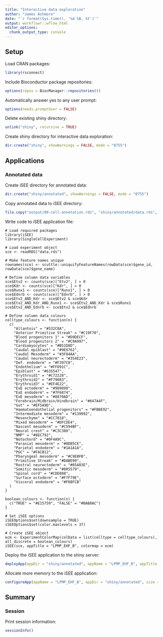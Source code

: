```yaml
---
title: "Interactive data exploration"
author: "James Ashmore"
date: "`r format(Sys.time(), '%d %B, %Y')`"
output: workflowr::wflow_html
editor_options:
  chunk_output_type: console
---
```


## Setup

Load CRAN packages:

```r
library(rsconnect)
```

Include Bioconductor package repositories:

```r
options(repos = BiocManager::repositories())
```

Automatically answer yes to any user prompt:

```r
options(needs.promptUser = FALSE)
```

Delete existing shiny directory:

```r
unlink("shiny", recursive = TRUE)
```

Create shiny directory for interactive data exploration:

```r
dir.create("shiny", showWarnings = FALSE, mode = "0755")
```

## Applications {.tabset}

### Annotated data

Create iSEE directory for annotated data:

```r
dir.create("shiny/annotated", showWarnings = FALSE, mode = "0755")
```

Copy annotated data to iSEE directory:

```r
file.copy("output/09-cell-annotation.rds", "shiny/annotated/data.rds", overwrite = TRUE)
```

Write code to iSEE application file:

```cat
# Load required packages
library(iSEE)
library(SingleCellExperiment)

# Load experiment object
sce <- readRDS("data.rds")

# Make feature names unique
rownames(sce) <- scuttle::uniquifyFeatureNames(rowData(sce)$gene_id, rowData(sce)$gene_name)

# Define column data variables
sce$Etv2 <- counts(sce)["Etv2", ] > 0
sce$Kdr <- counts(sce)["Kdr", ] > 0
sce$Runx1 <- counts(sce)["Runx1", ] > 0
sce$Ednrb <- counts(sce)["Ednrb", ] > 0
sce$Etv2_AND_Kdr <- sce$Etv2 & sce$Kdr
sce$Etv2_AND_Kdr_AND_Runx1 <- sce$Etv2_AND_Kdr & sce$Runx1
sce$Etv2_AND_Ednrb <- sce$Etv2 & sce$Ednrb

# Define column data colours
celltype_colours <- function(n) {
  c(
    "Allantois" = "#532C8A",
    "Anterior Primitive Streak" = "#C19F70",
    "Blood progenitors 1" = "#D9DECF",
    "Blood progenitors 2" = "#C9A997",
    "Cardiomyocytes" = "#B51D8D",
    "Caudal epiblast" = "#9E6762",
    "Caudal Mesoderm" = "#3F84AA",
    "Caudal neurectoderm" = "#354E23",
    "Def. endoderm" = "#F397C0",
    "Endothelium" = "#FF891C",
    "Epiblast" = "#635547",
    "Erythroid1" = "#C72228",
    "Erythroid2" = "#F79083",
    "Erythroid3" = "#EF4E22",
    "ExE ectoderm" = "#989898",
    "ExE endoderm" = "#7F6874",
    "ExE mesoderm" = "#8870AD",
    "Forebrain/Midbrain/Hindbrain" = "#647A4F",
    "Gut" = "#EF5A9D",
    "Haematoendothelial progenitors" = "#FBBE92",
    "Intermediate mesoderm" = "#139992",
    "Mesenchyme" = "#CC7818",
    "Mixed mesoderm" = "#DFCDE4",
    "Nascent mesoderm" = "#C594BF",
    "Neural crest" = "#C3C388",
    "NMP" = "#8EC792",
    "Notochord" = "#0F4A9C",
    "Paraxial mesoderm" = "#8DB5CE",
    "Parietal endoderm" = "#1A1A1A",
    "PGC" = "#FACB12",
    "Pharyngeal mesoderm" = "#C9EBFB",
    "Primitive Streak" = "#DABE99",
    "Rostral neurectoderm" = "#65A83E",
    "Somitic mesoderm" = "#005579",
    "Spinal cord" = "#CDE088",
    "Surface ectoderm" = "#F7F79E",
    "Visceral endoderm" = "#F6BFCB"
  )
}

boolean_colours <- function(n) {
  c("TRUE" = "#E15759", "FALSE" = "#BAB0AC")
}

# Set iSEE options
iSEEOptions$set(downsample = TRUE)
iSEEOptions$set(color.maxlevels = 37)

# Create iSEE object
ecm <- ExperimentColorMap(colData = list(celltype = celltype_colours), all_discrete = boolean_colours)
iSEE(sce, appTitle = "LPMP_EHF_B", colormap = ecm)
```

Deploy the iSEE application to the shiny server:

```r
deployApp(appDir = "shiny/annotated", appName = "LPMP_EHF_B", appTitle = "LPMP_EHF_B", launch.browser = FALSE, forceUpdate = TRUE)
```

Allocate more memory to the iSEE application:

```r
configureApp(appName = "LPMP_EHF_B", appDir = "shiny/annotated", size = "xlarge")
```

<!-- ### Integrated data -->

<!-- Create iSEE directory for integrated data: -->

<!-- ```{r} -->
<!-- dir.create("shiny/integrated", showWarnings = FALSE, mode = "0755") -->
<!-- ``` -->

<!-- Copy integrated data to iSEE directory: -->

<!-- ```{r} -->
<!-- file.copy("output/10-atlas-integration.rds", "shiny/integrated/data.rds", overwrite = TRUE) -->
<!-- ``` -->

<!-- Write code to iSEE application file: -->

<!-- ```{cat, engine.opts = list(file = "shiny/integrated/app.R"), class.source = "r"} -->
<!-- # Load required packages -->
<!-- library(iSEE) -->
<!-- library(SingleCellExperiment) -->

<!-- # Load experiment object -->
<!-- sce <- readRDS("data.rds") -->

<!-- # Make feature names unique -->
<!-- rownames(sce) <- scuttle::uniquifyFeatureNames(rowData(sce)$gene_id, rowData(sce)$gene_name) -->

<!-- # Define column data variables -->
<!-- sce$Etv2 <- counts(sce)["Etv2", ] > 0 -->
<!-- sce$Kdr <- counts(sce)["Kdr", ] > 0 -->
<!-- sce$Runx1 <- counts(sce)["Runx1", ] > 0 -->
<!-- sce$Ednrb <- counts(sce)["Ednrb", ] > 0 -->
<!-- sce$Etv2_AND_Kdr <- sce$Etv2 & sce$Kdr -->
<!-- sce$Etv2_AND_Kdr_AND_Runx1 <- sce$Etv2_AND_Kdr & sce$Runx1 -->
<!-- sce$Etv2_AND_Ednrb <- sce$Etv2 & sce$Ednrb -->

<!-- # Define column data colours -->
<!-- celltype_colours <- function(n) { -->
<!--   c( -->
<!--     "Allantois" = "#532C8A", -->
<!--     "Anterior Primitive Streak" = "#C19F70", -->
<!--     "Blood progenitors 1" = "#D9DECF", -->
<!--     "Blood progenitors 2" = "#C9A997", -->
<!--     "Cardiomyocytes" = "#B51D8D", -->
<!--     "Caudal epiblast" = "#9E6762", -->
<!--     "Caudal Mesoderm" = "#3F84AA", -->
<!--     "Caudal neurectoderm" = "#354E23", -->
<!--     "Def. endoderm" = "#F397C0", -->
<!--     "Endothelium" = "#FF891C", -->
<!--     "Epiblast" = "#635547", -->
<!--     "Erythroid1" = "#C72228", -->
<!--     "Erythroid2" = "#F79083", -->
<!--     "Erythroid3" = "#EF4E22", -->
<!--     "ExE ectoderm" = "#989898", -->
<!--     "ExE endoderm" = "#7F6874", -->
<!--     "ExE mesoderm" = "#8870AD", -->
<!--     "Forebrain/Midbrain/Hindbrain" = "#647A4F", -->
<!--     "Gut" = "#EF5A9D", -->
<!--     "Haematoendothelial progenitors" = "#FBBE92", -->
<!--     "Intermediate mesoderm" = "#139992", -->
<!--     "Mesenchyme" = "#CC7818", -->
<!--     "Mixed mesoderm" = "#DFCDE4", -->
<!--     "Nascent mesoderm" = "#C594BF", -->
<!--     "Neural crest" = "#C3C388", -->
<!--     "NMP" = "#8EC792", -->
<!--     "Notochord" = "#0F4A9C", -->
<!--     "Paraxial mesoderm" = "#8DB5CE", -->
<!--     "Parietal endoderm" = "#1A1A1A", -->
<!--     "PGC" = "#FACB12", -->
<!--     "Pharyngeal mesoderm" = "#C9EBFB", -->
<!--     "Primitive Streak" = "#DABE99", -->
<!--     "Rostral neurectoderm" = "#65A83E", -->
<!--     "Somitic mesoderm" = "#005579", -->
<!--     "Spinal cord" = "#CDE088", -->
<!--     "Surface ectoderm" = "#F7F79E", -->
<!--     "Visceral endoderm" = "#F6BFCB" -->
<!--   ) -->
<!-- } -->

<!-- # Set iSEE options -->
<!-- iSEEOptions$set(downsample = TRUE) -->
<!-- iSEEOptions$set(color.maxlevels = 37) -->

<!-- # Create iSEE object -->
<!-- ecm <- ExperimentColorMap(colData = list(celltype = celltype_colours)) -->
<!-- iSEE(sce, appTitle = "LPMP_EHF_B_ATLAS", colormap = ecm) -->
<!-- ``` -->

<!-- Deploy the iSEE application to the shiny server: -->

<!-- ```{r} -->
<!-- deployApp(appDir = "shiny/integrated", appName = "LPMP_EHF_B_ATLAS", appTitle = "LPMP_EHF_B_ATLAS", launch.browser = FALSE, forceUpdate = TRUE) -->
<!-- ``` -->

<!-- Allocate more memory to the iSEE application: -->

<!-- ```{r} -->
<!-- configureApp(appName = "LPMP_EHF_B_ATLAS", appDir = "shiny/integrated", size = "xlarge") -->
<!-- ``` -->

## Summary

### Session

Print session information:

```r
sessionInfo()
```
